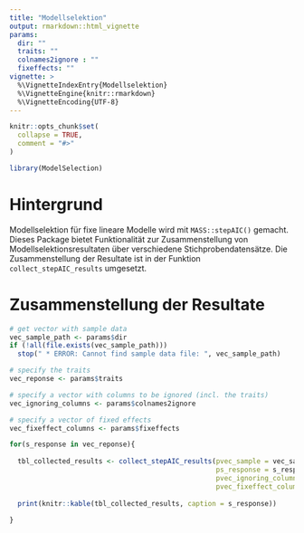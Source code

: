 ```yaml
---
title: "Modellselektion"
output: rmarkdown::html_vignette
params:
  dir: ""
  traits: ""
  colnames2ignore : ""
  fixeffects: ""
vignette: >
  %\VignetteIndexEntry{Modellselektion}
  %\VignetteEngine{knitr::rmarkdown}
  %\VignetteEncoding{UTF-8}
---
```


```r
knitr::opts_chunk$set(
  collapse = TRUE,
  comment = "#>"
)
```

```r
library(ModelSelection)
```


# Hintergrund
Modellselektion für fixe lineare Modelle wird mit `MASS::stepAIC()` gemacht. Dieses Package bietet Funktionalität zur Zusammenstellung von Modellselektionsresultaten über verschiedene Stichprobendatensätze. Die Zusammenstellung der Resultate ist in der Funktion `collect_stepAIC_results` umgesetzt.

# Zusammenstellung der Resultate

```r
# get vector with sample data
vec_sample_path <- params$dir
if (!all(file.exists(vec_sample_path)))
  stop(" * ERROR: Cannot find sample data file: ", vec_sample_path)

# specify the traits
vec_reponse <- params$traits

# specify a vector with columns to be ignored (incl. the traits)
vec_ignoring_columns <- params$colnames2ignore

# specify a vector of fixed effects
vec_fixeffect_columns <- params$fixeffects
```

```r
for(s_response in vec_reponse){
  
  tbl_collected_results <- collect_stepAIC_results(pvec_sample = vec_sample_path,
                                                   ps_response = s_response,
                                                   pvec_ignoring_columns = setdiff(vec_ignoring_columns, s_response),
                                                   pvec_fixeffect_columns = vec_fixeffect_columns)
  
  print(knitr::kable(tbl_collected_results, caption = s_response))
  
}
```

